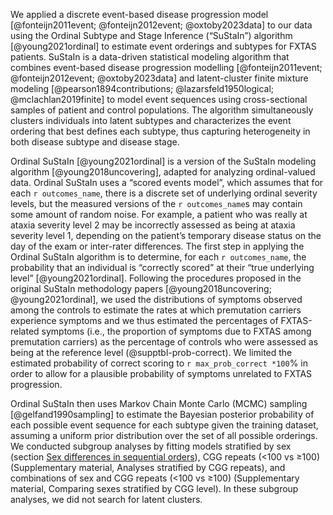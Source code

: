 
We applied a discrete event-based disease progression model 
[@fonteijn2011event; @fonteijn2012event; @oxtoby2023data] 
to our data using 
the Ordinal Subtype and Stage Inference ("SuStaIn") algorithm 
[@young2021ordinal] 
to estimate event orderings and subtypes for FXTAS patients. 
SuStaIn is a data-driven statistical modeling algorithm 
that combines 
event-based disease progression modelling 
[@fonteijn2011event; @fonteijn2012event; @oxtoby2023data]
and latent-cluster finite mixture modeling 
[@pearson1894contributions; 
@lazarsfeld1950logical; 
@mclachlan2019finite] 
to model event sequences 
using cross-sectional samples of patient and control populations. 
The algorithm simultaneously 
clusters individuals into latent subtypes and 
characterizes the event ordering that best defines each subtype, 
thus capturing heterogeneity 
in both disease subtype and disease stage.

Ordinal SuStaIn [@young2021ordinal] is 
a version of the SuStaIn modeling algorithm [@young2018uncovering],
adapted for analyzing ordinal-valued data.
Ordinal SuStaIn uses a "scored events model", 
which assumes that for each `r outcomes_name`,
there is a discrete set of 
underlying ordinal severity levels,
but the measured versions of the `r outcomes_name`s may contain 
some amount of random noise.
For example, a patient who was really at ataxia severity level 2 
may be incorrectly assessed as being at ataxia severity level 1, 
depending on 
the patient's temporary disease status on the day of the exam 
or inter-rater differences.
The first step in applying the Ordinal SuStaIn algorithm is 
to determine, for each `r outcomes_name`, 
the probability that an individual is 
"correctly scored" at their "true underlying level" 
[@young2021ordinal].
Following the procedures proposed in the original SuStaIn methodology papers
[@young2018uncovering; @young2021ordinal],
we used the distributions of symptoms observed among the controls 
to estimate the rates at which premutation carriers experience symptoms 
and we thus estimated the percentages of FXTAS-related symptoms 
(i.e., the proportion of symptoms due to FXTAS among premutation carriers) 
as the percentage of controls 
who were assessed as being at the reference level
(@supptbl-prob-correct).
We limited the estimated probability of correct scoring to 
`r max_prob_correct *100`%
in order to allow for a plausible probability of symptoms 
unrelated to FXTAS progression.

Ordinal SuStaIn then uses 
Markov Chain Monte Carlo (MCMC) sampling [@gelfand1990sampling]
to estimate the Bayesian posterior probability of 
each possible event sequence 
for each subtype given the training dataset, 
assuming a uniform prior distribution 
over the set of all possible orderings. 
We conducted subgroup analyses by fitting models stratified by
sex (section 
[Sex differences in sequential orders](#sec-methods-strat-sex)), 
CGG repeats (<100 vs ≥100) 
(Supplementary material, Analyses stratified by CGG repeats),
and combinations of sex and CGG repeats (<100 vs ≥100) 
(Supplementary material, Comparing sexes stratified by CGG level).
In these subgroup analyses, we did not search for latent clusters.

